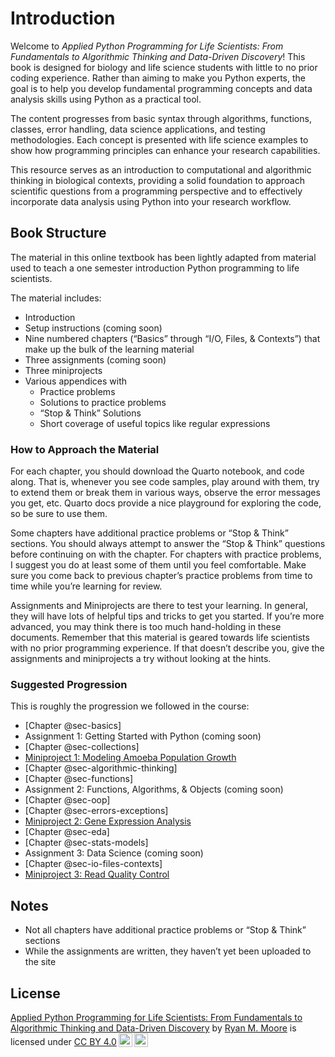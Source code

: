 # Introduction {.unnumbered}

Welcome to *Applied Python Programming for Life Scientists: From Fundamentals to Algorithmic Thinking and Data-Driven Discovery*! This book is designed for biology and life science students with little to no prior coding experience. Rather than aiming to make you Python experts, the goal is to help you develop fundamental programming concepts and data analysis skills using Python as a practical tool.

The content progresses from basic syntax through algorithms, functions, classes, error handling, data science applications, and testing methodologies. Each concept is presented with life science examples to show how programming principles can enhance your research capabilities.

This resource serves as an introduction to computational and algorithmic thinking in biological contexts, providing a solid foundation to approach scientific questions from a programming perspective and to effectively incorporate data analysis using Python into your research workflow.

## Book Structure

The material in this online textbook has been lightly adapted from material used to teach a one semester introduction Python programming to life scientists.

The material includes:

- Introduction
- Setup instructions (coming soon)
- Nine numbered chapters ("Basics" through "I/O, Files, & Contexts") that make up the bulk of the learning material
- Three assignments (coming soon)
- Three miniprojects
- Various appendices with
  - Practice problems
  - Solutions to practice problems
  - "Stop & Think" Solutions
  - Short coverage of useful topics like regular expressions

### How to Approach the Material

For each chapter, you should download the Quarto notebook, and code along. That is, whenever you see code samples, play around with them, try to extend them or break them in various ways, observe the error messages you get, etc.  Quarto docs provide a nice playground for exploring the code, so be sure to use them.

Some chapters have additional practice problems or "Stop & Think" sections. You should always attempt to answer the "Stop & Think" questions before continuing on with the chapter.  For chapters with practice problems, I suggest you do at least some of them until you feel comfortable.  Make sure you come back to previous chapter's practice problems from time to time while you're learning for review.

Assignments and Miniprojects are there to test your learning. In general, they will have lots of helpful tips and tricks to get you started. If you're more advanced, you may think there is too much hand-holding in these documents. Remember that this material is geared towards life scientists with no prior programming experience. If that doesn't describe you, give the assignments and miniprojects a try without looking at the hints.

### Suggested Progression

This is roughly the progression we followed in the course:

- [Chapter @sec-basics]
- Assignment 1: Getting Started with Python (coming soon)
- [Chapter @sec-collections]
- [Miniproject 1: Modeling Amoeba Population Growth](miniprojects/amoebas/)
- [Chapter @sec-algorithmic-thinking]
- [Chapter @sec-functions]
- Assignment 2: Functions, Algorithms, & Objects (coming soon)
- [Chapter @sec-oop]
- [Chapter @sec-errors-exceptions]
- [Miniproject 2: Gene Expression Analysis](miniprojects/gene_expression/)
- [Chapter @sec-eda]
- [Chapter @sec-stats-models]
- Assignment 3: Data Science (coming soon)
- [Chapter @sec-io-files-contexts]
- [Miniproject 3: Read Quality Control](miniprojects/read_qc/)

## Notes

- Not all chapters have additional practice problems or "Stop & Think" sections
- While the assignments are written, they haven't yet been uploaded to the site

## License

<p xmlns:cc="http://creativecommons.org/ns#" xmlns:dct="http://purl.org/dc/terms/"><a property="dct:title" rel="cc:attributionURL" href="https://github.com/mooreryan">Applied Python Programming for Life Scientists: From Fundamentals to Algorithmic Thinking and Data-Driven Discovery</a> by <a rel="cc:attributionURL dct:creator" property="cc:attributionName" href="https://orcid.org/0000-0003-3337-8184">Ryan M. Moore</a> is licensed under <a href="https://creativecommons.org/licenses/by/4.0/?ref=chooser-v1" target="_blank" rel="license noopener noreferrer" style="display:inline-block;">CC BY 4.0<img style="height:22px!important;margin-left:3px;vertical-align:text-bottom;" src="https://mirrors.creativecommons.org/presskit/icons/cc.svg?ref=chooser-v1" alt=""><img style="height:22px!important;margin-left:3px;vertical-align:text-bottom;" src="https://mirrors.creativecommons.org/presskit/icons/by.svg?ref=chooser-v1" alt=""></a></p>
